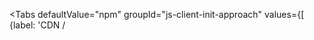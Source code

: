 

<Tabs
  defaultValue="npm"
  groupId="js-client-init-approach"
  values={[
    {label: 'CDN / <script>', value: 'script'},
    {label: 'javascript', value: 'npm'},
    {label: 'yarn', value: 'yarn'},
  ]}>

  <TabItem value="script">

If you are using the CDN / `<script>` tag, simply adding `?apikey=[YOUR_CLIENT_KEY]` will automatically initialize the SDK, start logging autocapture events, and record session replays.
  </TabItem>

  <TabItem value="npm">

<GitHubEmbed url="https://raw.githubusercontent.com/statsig-io/js-client-monorepo/main/samples/react/src/samples/precomputed-client/sample-precomp-initialize.tsx" />

  </TabItem>

  <TabItem value="yarn">

<GitHubEmbed url="https://raw.githubusercontent.com/statsig-io/js-client-monorepo/main/samples/react/src/samples/precomputed-client/sample-precomp-initialize.tsx" />

  </TabItem>
</Tabs>

When calling `StatsigClient.initializeAsync`, the client will load values
from cache and provide them to the client. The client will then fetch the latest values from the network,
providing the ability to await the latest values from Statsig.
